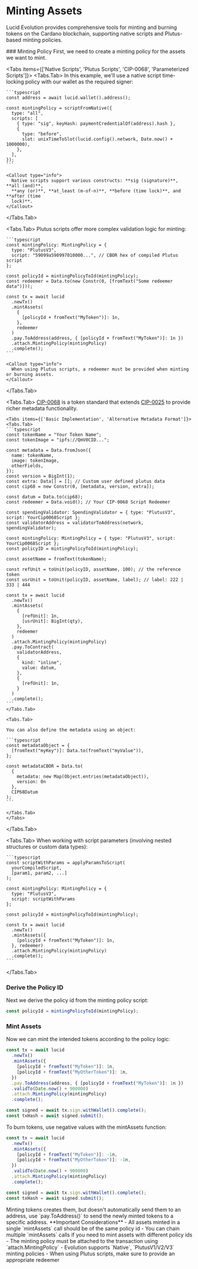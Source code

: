 
# Minting Assets

Lucid Evolution provides comprehensive tools for minting and burning tokens on the Cardano blockchain, supporting native scripts and Plutus-based minting policies.

<Steps>
### Minting Policy
First, we need to create a minting policy for the assets we want to mint.

<Tabs items={['Native Scripts', 'Plutus Scripts', 'CIP-0068', 'Parameterized Scripts']}>
  <Tabs.Tab>
    In this example, we'll use a native script time-locking policy with our wallet as the required signer:

    ```typescript
    const address = await lucid.wallet().address();

    const mintingPolicy = scriptFromNative({
      type: "all",
      scripts: [
        { type: "sig", keyHash: paymentCredentialOf(address).hash },
        {
          type: "before",
          slot: unixTimeToSlot(lucid.config().network, Date.now() + 1000000),
        },
      ],
    });
    ```

    <Callout type="info">
      Native scripts support various constructs: **sig (signature)**, **all (and)**,
      **any (or)**, **at_least (m-of-n)**, **before (time lock)**, and **after (time
      lock)**.
    </Callout>

  </Tabs.Tab>

  <Tabs.Tab>
    Plutus scripts offer more complex validation logic for minting:

    ```typescript
    const mintingPolicy: MintingPolicy = {
      type: "PlutusV3",
      script: "59099a590997010000...", // CBOR hex of compiled Plutus script
    };

    const policyId = mintingPolicyToId(mintingPolicy);
    const redeemer = Data.to(new Constr(0, [fromText("Some redeemer data")]));

    const tx = await lucid
      .newTx()
      .mintAssets(
        {
          [policyId + fromText("MyToken")]: 1n,
        },
        redeemer
      )
      .pay.ToAddress(address, { [policyId + fromText("MyToken")]: 1n })
      .attach.MintingPolicy(mintingPolicy)
      .complete();
    ```

    <Callout type="info">
      When using Plutus scripts, a redeemer must be provided when minting or burning assets.
    </Callout>

  </Tabs.Tab>

  <Tabs.Tab>
    [CIP-0068](https://github.com/cardano-foundation/CIPs/tree/master/CIP-0068) is a token standard that extends [CIP-0025](https://github.com/cardano-foundation/CIPs/tree/master/CIP-0025) to provide richer metadata functionality.

    <Tabs items={['Basic Implementation', 'Alternative Metadata Format']}>
    <Tabs.Tab>
    ```typescript
    const tokenName = "Your Token Name";
    const tokenImage = "ipfs://QmV0CID...";

    const metadata = Data.fromJson({
      name: tokenName,
      image: tokenImage,
      otherFields,
    });
    const version = BigInt(1);
    const extra: Data[] = []; // Custom user defined plutus data
    const cip68 = new Constr(0, [metadata, version, extra]);

    const datum = Data.to(cip68);
    const redeemer = Data.void(); // Your CIP-0068 Script Redeemer

    const spendingValidator: SpendingValidator = { type: "PlutusV3", script: YourCip0068Script };
    const validatorAddress = validatorToAddress(network, spendingValidator);

    const mintingPolicy: MintingPolicy = { type: "PlutusV3", script: YourCip0068Script };
    const policyID = mintingPolicyToId(mintingPolicy);

    const assetName = fromText(tokenName);

    const refUnit = toUnit(policyID, assetName, 100); // the reference token
    const usrUnit = toUnit(policyID, assetName, label); // label: 222 | 333 | 444

    const tx = await lucid
      .newTx()
      .mintAssets(
        {
          [refUnit]: 1n,
          [usrUnit]: BigInt(qty),
        },
        redeemer
      )
      .attach.MintingPolicy(mintingPolicy)
      .pay.ToContract(
        validatorAddress,
        {
          kind: "inline",
          value: datum,
        },
        {
          [refUnit]: 1n,
        }
      )
      .complete();
    ```
    </Tabs.Tab>

    <Tabs.Tab>

    You can also define the metadata using an object:

    ```typescript
    const metadataObject = {
      [fromText("myKey")]: Data.to(fromText("myValue")),
    };

    const metadataCBOR = Data.to(
      {
        metadata: new Map(Object.entries(metadataObject)),
        version: 0n
      },
      CIP68Datum
    );
    ```

    </Tabs.Tab>
    </Tabs>

  </Tabs.Tab>

  <Tabs.Tab>
    When working with script parameters (involving nested structures or custom data types):

    ```typescript
    const scriptWithParams = applyParamsToScript(
      yourCompiledScript,
      [param1, param2, ...]
    );

    const mintingPolicy: MintingPolicy = {
      type: "PlutusV3",
      script: scriptWithParams
    };

    const policyId = mintingPolicyToId(mintingPolicy);

    const tx = await lucid
      .newTx()
      .mintAssets({
        [policyId + fromText("MyToken")]: 1n,
      }, redeemer)
      .attach.MintingPolicy(mintingPolicy)
      .complete();
    ```

  </Tabs.Tab>
</Tabs>

### Derive the Policy ID

Next we derive the policy id from the minting policy script:

```typescript
const policyId = mintingPolicyToId(mintingPolicy);
```

### Mint Assets

Now we can mint the intended tokens according to the policy logic:

```typescript
const tx = await lucid
  .newTx()
  .mintAssets({
    [policyId + fromText("MyToken")]: 1n,
    [policyId + fromText("MyOtherToken")]: 1n,
  })
  .pay.ToAddress(address, { [policyId + fromText("MyToken")]: 1n })
  .validTo(Date.now() + 900000)
  .attach.MintingPolicy(mintingPolicy)
  .complete();

const signed = await tx.sign.withWallet().complete();
const txHash = await signed.submit();
```

<Callout type="info"> 
To burn tokens, use negative values with the mintAssets function:

```typescript
const tx = await lucid
  .newTx()
  .mintAssets({
    [policyId + fromText("MyToken")]: -1n,
    [policyId + fromText("MyOtherToken")]: -1n,
  })
  .validTo(Date.now() + 900000)
  .attach.MintingPolicy(mintingPolicy)
  .complete();

const signed = await tx.sign.withWallet().complete();
const txHash = await signed.submit();
```

</Callout>
</Steps>

<Callout>
  Minting tokens creates them, but doesn't automatically send them to an
  address, use `pay.ToAddress()` to send the newly minted tokens to a specific
  address.
</Callout>

<Callout type="info">
  **Important Considerations** 
  - All assets minted in a single `mintAssets` call should be of the same policy id 
  - You can chain multiple `mintAssets` calls if you need to mint assets with different policy ids 
  - The minting policy must be attached to the transaction using `attach.MintingPolicy` 
  - Evolution supports `Native`, `PlutusV1/V2/V3` minting policies 
  - When using Plutus scripts, make sure to provide an appropriate redeemer
</Callout>
